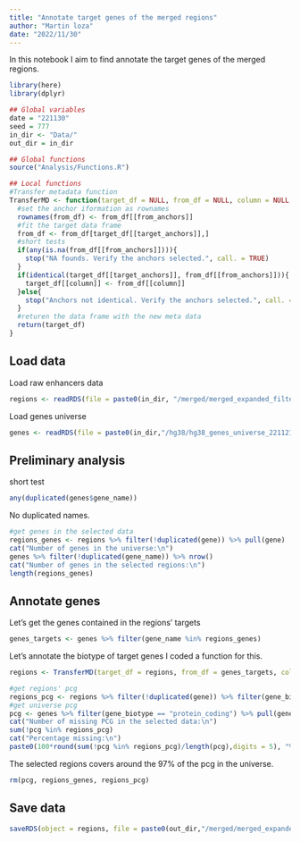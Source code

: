 ```yaml
---
title: "Annotate target genes of the merged regions"
author: "Martin loza"
date: "2022/11/30"
---
```


In this notebook I aim to find annotate the target genes of the merged regions.

```r
library(here)
library(dplyr)

## Global variables
date = "221130"
seed = 777
in_dir <- "Data/"
out_dir = in_dir

## Global functions
source("Analysis/Functions.R")

## Local functions 
#Transfer metadata function
TransferMD <- function(target_df = NULL, from_df = NULL, column = NULL, target_anchors = NULL, from_anchors = NULL){
  #set the anchor iformation as rownames
  rownames(from_df) <- from_df[[from_anchors]]
  #fit the target data frame 
  from_df <- from_df[target_df[[target_anchors]],]
  #short tests
  if(any(is.na(from_df[[from_anchors]]))){
    stop("NA founds. Verify the anchors selected.", call. = TRUE)
  }
  if(identical(target_df[[target_anchors]], from_df[[from_anchors]])){
    target_df[[column]] <- from_df[[column]]
  }else{
    stop("Anchors not identical. Verify the anchors selected.", call. = TRUE)
  }
  #returen the data frame with the new meta data
  return(target_df)
}

```

## Load data

Load raw enhancers data 

```r
regions <- readRDS(file = paste0(in_dir, "/merged/merged_expanded_filtered_regions_221130.rds"))
```

Load genes universe

```r
genes <- readRDS(file = paste0(in_dir,"/hg38/hg38_genes_universe_221121.rds"))
```

## Preliminary analysis

short test
```r
any(duplicated(genes$gene_name))
```

No duplicated names. 

```r
#get genes in the selected data
regions_genes <- regions %>% filter(!duplicated(gene)) %>% pull(gene)
cat("Number of genes in the universe:\n")
genes %>% filter(!duplicated(gene_name)) %>% nrow()
cat("Number of genes in the selected regions:\n")
length(regions_genes)
```

## Annotate genes

Let's get the genes contained in the regions' targets

```r
genes_targets <- genes %>% filter(gene_name %in% regions_genes) 
```

Let's annotate the biotype of target genes
I coded a function for this. 

```r
regions <- TransferMD(target_df = regions, from_df = genes_targets, column = "gene_biotype", target_anchors = "gene", from_anchors ="gene_name")
```

```r
#get regions' pcg
regions_pcg <- regions %>% filter(!duplicated(gene)) %>% filter(gene_biotype == "protein_coding") %>% pull(gene)
#get universe pcg
pcg <- genes %>% filter(gene_biotype == "protein_coding") %>% pull(gene_name)
cat("Number of missing PCG in the selected data:\n")
sum(!pcg %in% regions_pcg)
cat("Percentage missing:\n")
paste0(100*round(sum(!pcg %in% regions_pcg)/length(pcg),digits = 5), "%")
```

The selected regions covers around the 97% of the pcg in the universe. 

```r
rm(pcg, regions_genes, regions_pcg)
```

## Save data

```r
saveRDS(object = regions, file = paste0(out_dir,"/merged/merged_expanded_biotype_annotated_",date,".rds"))
```

